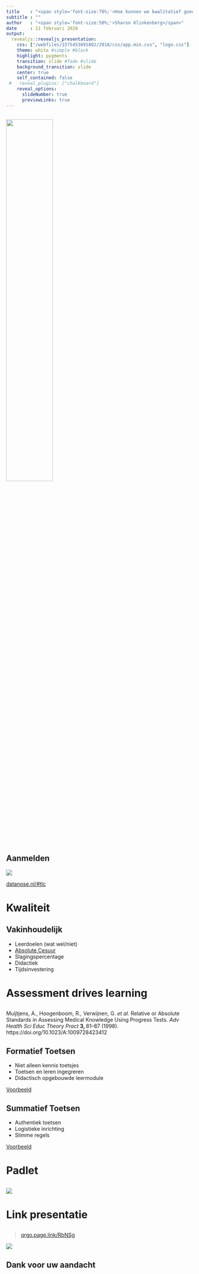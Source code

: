 ```yaml
---
title    : "<span style='font-size:70%;'>Hoe kunnen we kwalitatief goed onderwijs blijven aanbieden?</span>"
subtitle : "" 
author   : "<span style='font-size:50%;'>Sharon Klinkenberg</span>"
date     : 11 februari 2020
output: 
  revealjs::revealjs_presentation:
    css: ["/webfiles/1575453891802/2018/css/app.min.css", "logo.css"]
    theme: white #simple #black
    highlight: pygments
    transition: slide #fade #slide
    background_transition: slide
    center: true
    self_contained: false
 #   reveal_plugins: ["chalkboard"]
    reveal_options:
      slideNumber: true
      previewLinks: true
---
```


## {data-background=#E98300}

<img style="all: initial; * { all: unset; }; width:50%;" src="images/TLC_logo.png">

## Aanmelden

<img src="images/TLC_sign-up.png">

[datanose.nl/#tlc](http://datanose.nl/#tlc)

# Kwaliteit {data-background=#BC0031}

## Vakinhoudelijk

* Leerdoelen (wat wel/niet)
* [Absolute Cesuur](https://www.toetsen-examineren.nl/toetskwaliteit/de-absolute-cesuur/)
* Slagingspercentage
* Didactiek
* Tijdsinvestering

# Assessment drives learning {data-background=#BC0031}

##

<p class="c-bibliographic-information__citation">Muijtjens, A., Hoogenboom, R., Verwijnen, G. <i>et al.</i> Relative or Absolute Standards in Assessing Medical Knowledge Using Progress Tests.
<i>Adv Health Sci Educ Theory Pract</i> <b>3, </b>81–87 (1998). https://doi.org/10.1023/A:1009728423412</p>

## Formatief Toetsen 

* Niet alleen kennis toetsjes
* Toetsen en leren ingegreren
* Didactisch opgebouwde leermodule

[Voorbeeld](https://uva.testvision.nl/online/fe/login_tvb.htm)

## Summatief Toetsen

* Authentiek toetsen
* Logistieke inrichting
* Slimme regels

[Voorbeeld](https://icto-psy.github.io/workflow_digital_assessment/pre_exam_workflow.html)

# Padlet {data-background=#BC0031}

##

<img src="images/Kwalitatief_goed_onderwijs.jpg">

## {data-background-iframe="https://padlet.com/s_klinkenberg1/bkosselu8lcd"}

# Link presentatie {data-background=#E98300}

##

> [qrgo.page.link/RbNSg](https://qrgo.page.link/RbNSg)

![](images/TLC_FMG_strategiedag_2020.png)

## Dank voor uw aandacht {data-background=#BC0031}